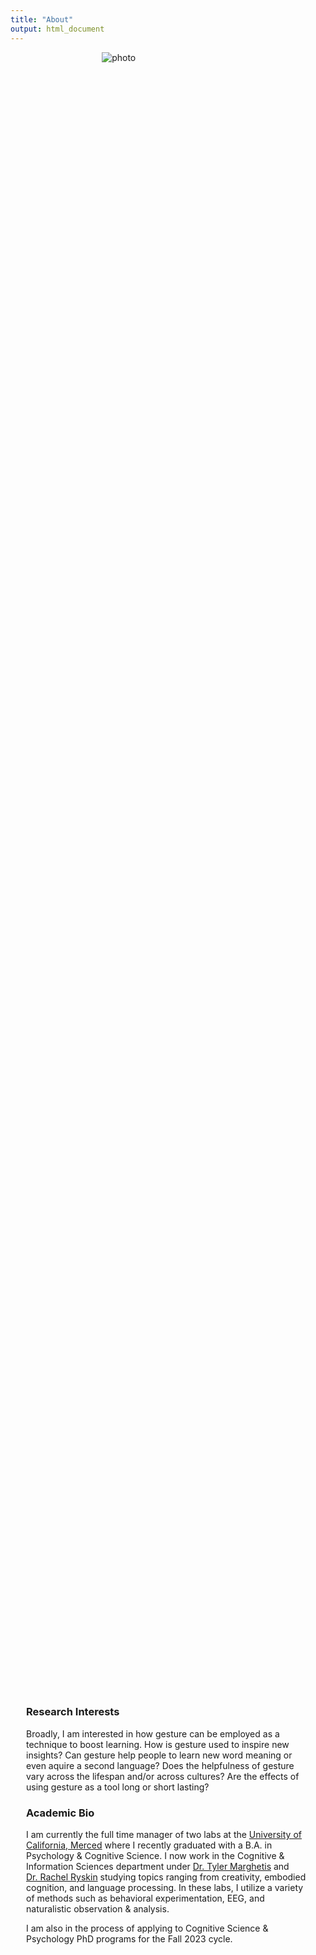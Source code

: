 ```yaml
---
title: "About"
output: html_document
---
```

<style type="text/css">

.title {
    display: none;}


.heading {
  display: block;
  margin-left: auto;
  margin-right: auto;
  width: 42%;
  height: 67%;
}


.bottom-stuff {
    padding-top: 10px;
    padding-right: 25px;
    padding-left: 25px;
  }
  
</style>


<div class="heading">
  <img src="images/header.jpg" alt="photo">
</div>



<div class= "bottom-stuff">
### Research Interests
Broadly, I am interested in how gesture can be employed as a technique to boost learning. How is gesture used to inspire new insights? Can gesture help people to  learn new word meaning or even aquire a second language? Does the helpfulness of gesture vary across the lifespan and/or across cultures? Are the effects of using gesture as a tool long or short lasting?

### Academic Bio

I am currently the full time manager of two labs at the [University of California, Merced](https://cogsci.ucmerced.edu) where I recently graduated with a B.A. in Psychology & Cognitive Science. I now work in the Cognitive & Information Sciences department under [Dr. Tyler Marghetis](https://www.tylermarghetis.com/) and [Dr. Rachel Ryskin](https://linclab0.github.io) studying topics ranging from creativity, embodied cognition, and language processing. In these labs, I utilize a variety of methods such as behavioral experimentation, EEG, and naturalistic observation & analysis.

I am also in the process of applying to Cognitive Science & Psychology PhD programs for the Fall 2023 cycle.
</div>

